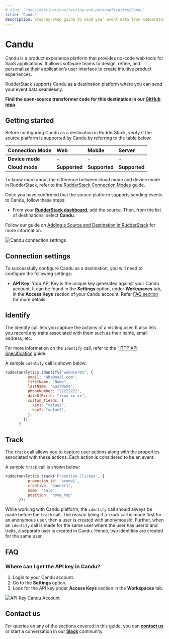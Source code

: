 ```yaml
---
# slug: "/docs/destinations/testing-and-personalization/Candu"
title: "Candu"
description: Step-by-step guide to send your event data from RudderStack to Candu.
---
```


# Candu

Candu is a product experience platform that provides no-code web tools for SaaS applications. It allows software teams to design, refine, and personalize their application’s user interface to create intuitive product experiences.

RudderStack supports Candu as a destination platform where you can send your event data seamlessly.


<div class="successBlock">

  <strong>Find the open-source transformer code for this destination in our <a href="https://github.com/rudderlabs/rudder-transformer/tree/master/v0/destinations/candu">GitHub repo</a></strong>.
</div>

## Getting started

Before configuring Candu as a destination in RudderStack, verify if the source platform is supported by Candu by referring to the table below:

| **Connection Mode** | **Web**       | **Mobile**    | **Server**    |
| :------------------ | :------------ | :------------ | :------------ |
| **Device mode**     | -             | -             | -             |
| **Cloud mode**      | **Supported** | **Supported** | **Supported** |


<div class="infoBlock">

To know more about the difference between cloud mode and device mode in RudderStack, refer to the <a href="https://rudderstack.com/docs/connections/rudderstack-connection-modes/">RudderStack Connection Modes</a> guide.
</div>

Once you have confirmed that the source platform supports sending events to Candu, follow these steps:

- From your [**RudderStack dashboard**](https://app.rudderstack.com/), add the source. Then, from the list of destinations, select **Candu**.

<div class="infoBlock">

Follow our guide on <a href="https://rudderstack.com/docs/connections/adding-source-and-destination-rudderstack/">Adding a Source and Destination in RudderStack</a> for more information.
</div>

<img src="../../assets/event-stream-destinations/candu-connection-settings.png" alt="Candu connection settings"/>

## Connection settings

To successfully configure Candu as a destination, you will need to configure the following settings:

- **API Key**: Your API Key is the unique key generated against your Candu account. It can be found in the **Settings** option, under **Workspaces** tab, in the **Access Keys** section of your Candu account. Refer [FAQ section](#faq) for more details.


## Identify

The identify call lets you capture the actions of a visiting user. It also lets you record any traits associated with them such as their name, email address, etc.

<div class="infoBlock">

For more information on the <code class="inline-code">identify</code> call, refer to the <a href="https://www.rudderstack.com/docs/rudderstack-api/http-api/">HTTP API Specification</a> guide.

</div>

A sample `identify` call is shown below:

```javascript
rudderanalytics.identify("webUser01", {
          email: "abc@mail.com",
          firstName: "Name",
          lastName: "LastName",
          phoneNumber: "22222222",
          dateOfBirth: "xxxx-xx-xx",
          custom_fields: {
            key1: "value1",
            key2: "value2",
          },
        });
      }
```


## Track

The `track` call allows you to capture user actions along with the properties associated with these actions. Each action is considered to be an event.

A sample `track` call is shown below:

```javascript
rudderanalytics.track('Promotion Clicked', {
          promotion_id: 'promo1',
          creative: 'banner1',
          name: 'sale',
          position: 'home_top'
      });
```

<div class="warningBlock">

While working with Candu platform, the `identify` call should always be made before the `track` call. The reason being if a `track` call is made first for an anonymous user, then a user is created with anonymousId. Further, when an `identify` call is made for the same user where the user has userId and traits, a separate user is created in Candu. Hence, two identities are created for the same user.

</div>

## <a name="faq">FAQ</a>

### Where can I get the API key in Candu?

1. Login to your Candu account.
2. Go to the **Settings** option.
3. Look for the API key under **Access Keys** section in the **Workspaces** tab.
<img src="../../assets/event-stream-destinations/candu-api-key.png" alt="API Key Candu Account"/>


## Contact us

For queries on any of the sections covered in this guide, you can [**contact us**](mailto:%20docs@rudderstack.com) or start a conversation in our [**Slack**](https://rudderstack.com/join-rudderstack-slack-community) community.
